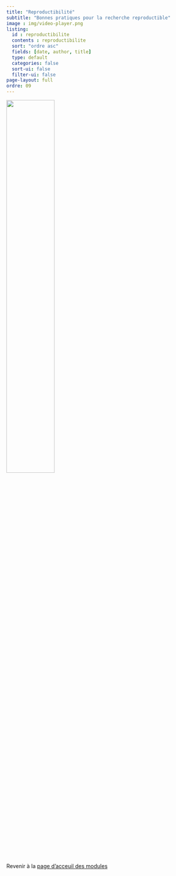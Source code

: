 ```yaml
---
title: "Reproductibilité"
subtitle: "Bonnes pratiques pour la recherche reproductible"
image : img/video-player.png
listing: 
  id : reproductibilite
  contents : reproductibilite
  sort: "ordre asc"
  fields: [date, author, title]
  type: default
  categories: false
  sort-ui: false
  filter-ui: false
page-layout: full
ordre: 09
---
```


::: column-margin
![](img/video-player.png){width="50%"}
:::

::: {#reproductibilite}
:::

</br>

::: center
Revenir à la [page d'acceuil des modules](/modules.qmd)
:::
